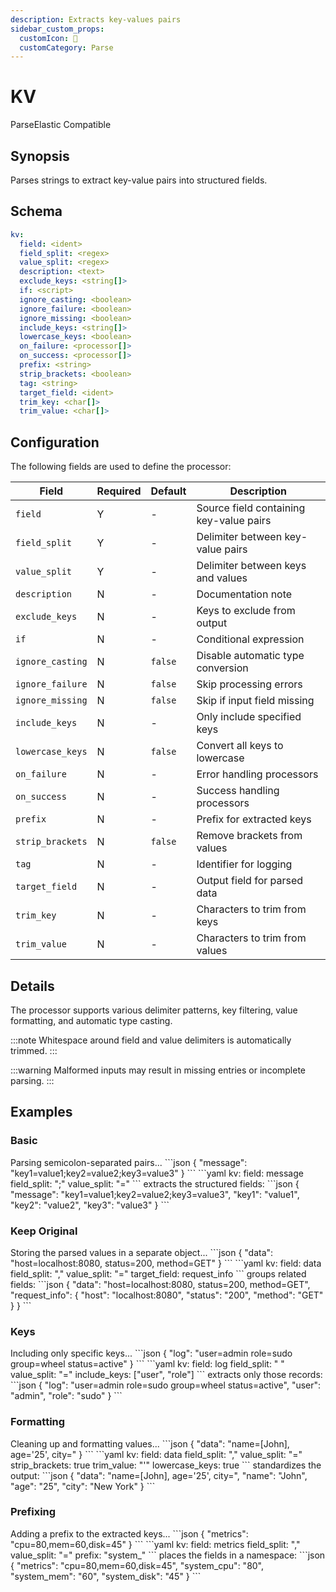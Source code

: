 ```yaml
---
description: Extracts key-values pairs
sidebar_custom_props: 
  customIcon: 🧩
  customCategory: Parse
---
```


# KV

<span className="theme-doc-version-badge badge badge--primary">Parse</span><span className="theme-doc-version-badge badge badge--secondary">Elastic Compatible</span>

## Synopsis

Parses strings to extract key-value pairs into structured fields.

## Schema

```yaml {2-4}
kv:
  field: <ident>
  field_split: <regex>
  value_split: <regex>
  description: <text>
  exclude_keys: <string[]>
  if: <script>
  ignore_casting: <boolean>
  ignore_failure: <boolean>
  ignore_missing: <boolean>
  include_keys: <string[]>
  lowercase_keys: <boolean>
  on_failure: <processor[]>
  on_success: <processor[]>
  prefix: <string>
  strip_brackets: <boolean>
  tag: <string>
  target_field: <ident>
  trim_key: <char[]>
  trim_value: <char[]>
```

## Configuration

The following fields are used to define the processor:

|Field|Required|Default|Description|
|---|---|---|---|
|`field`|Y|-|Source field containing key-value pairs|
|`field_split`|Y|-|Delimiter between key-value pairs|
|`value_split`|Y|-|Delimiter between keys and values|
|`description`|N|-|Documentation note|
|`exclude_keys`|N|-|Keys to exclude from output|
|`if`|N|-|Conditional expression|
|`ignore_casting`|N|`false`|Disable automatic type conversion|
|`ignore_failure`|N|`false`|Skip processing errors|
|`ignore_missing`|N|`false`|Skip if input field missing|
|`include_keys`|N|-|Only include specified keys|
|`lowercase_keys`|N|`false`|Convert all keys to lowercase|
|`on_failure`|N|-|Error handling processors|
|`on_success`|N|-|Success handling processors|
|`prefix`|N|-|Prefix for extracted keys|
|`strip_brackets`|N|`false`|Remove brackets from values|
|`tag`|N|-|Identifier for logging|
|`target_field`|N|-|Output field for parsed data|
|`trim_key`|N|-|Characters to trim from keys|
|`trim_value`|N|-|Characters to trim from values|

## Details

The processor supports various delimiter patterns, key filtering, value formatting, and automatic type casting.

:::note
Whitespace around field and value delimiters is automatically trimmed.
:::

:::warning
Malformed inputs may result in missing entries or incomplete parsing.
:::

## Examples

### Basic

<ExampleGrid>
  <CommentCol>
    Parsing semicolon-separated pairs...
  </CommentCol>
  <CodeCol>
    ```json
    {
      "message": "key1=value1;key2=value2;key3=value3"
    }
    ```
    ```yaml
    kv:
      field: message
      field_split: ";"
      value_split: "="
    ```
  </CodeCol>
  <CommentCol>
    extracts the structured fields:
  </CommentCol>
  <CodeCol>
    ```json
    {
      "message": "key1=value1;key2=value2;key3=value3",
      "key1": "value1",
      "key2": "value2",
      "key3": "value3"
    }
    ```
  </CodeCol>
</ExampleGrid>

### Keep Original

<ExampleGrid>
  <CommentCol>
    Storing the parsed values in a separate object...
  </CommentCol>
  <CodeCol>
    ```json
    {
      "data": "host=localhost:8080, status=200, method=GET"
    }
    ```
    ```yaml
    kv:
      field: data
      field_split: ","
      value_split: "="
      target_field: request_info
    ```
  </CodeCol>
  <CommentCol>
    groups related fields:
  </CommentCol>
  <CodeCol>
    ```json
    {
      "data": "host=localhost:8080, status=200, method=GET",
      "request_info": {
        "host": "localhost:8080",
        "status": "200",
        "method": "GET"
      }
    }
    ```
  </CodeCol>
</ExampleGrid>

### Keys

<ExampleGrid>
  <CommentCol>
    Including only specific keys...
  </CommentCol>
  <CodeCol>
    ```json
    {
      "log": "user=admin role=sudo group=wheel status=active"
    }
    ```
    ```yaml
    kv:
      field: log
      field_split: " "
      value_split: "="
      include_keys: ["user", "role"]
    ```
  </CodeCol>
  <CommentCol>
    extracts only those records:
  </CommentCol>
  <CodeCol>
    ```json
    {
      "log": "user=admin role=sudo group=wheel status=active",
      "user": "admin",
      "role": "sudo"
    }
    ```
  </CodeCol>
</ExampleGrid>

### Formatting

<ExampleGrid>
  <CommentCol>
    Cleaning up and formatting values...
  </CommentCol>
  <CodeCol>
    ```json
    {
      "data": "name=[John], age='25', city=<New York>"
    }
    ```
    ```yaml
    kv:
      field: data
      field_split: ","
      value_split: "="
      strip_brackets: true
      trim_value: "'"
      lowercase_keys: true
    ```
  </CodeCol>
  <CommentCol>
    standardizes the output:
  </CommentCol>
  <CodeCol>
    ```json
    {
      "data": "name=[John], age='25', city=<New York>",
      "name": "John",
      "age": "25",
      "city": "New York"
    }
    ```
  </CodeCol>
</ExampleGrid>

### Prefixing

<ExampleGrid>
  <CommentCol>
    Adding a prefix to the extracted keys...
  </CommentCol>
  <CodeCol>
    ```json
    {
      "metrics": "cpu=80,mem=60,disk=45"
    }
    ```
    ```yaml
    kv:
      field: metrics
      field_split: ","
      value_split: "="
      prefix: "system_"
    ```
  </CodeCol>
  <CommentCol>
    places the fields in a namespace:
  </CommentCol>
  <CodeCol>
    ```json
    {
      "metrics": "cpu=80,mem=60,disk=45",
      "system_cpu": "80",
      "system_mem": "60",
      "system_disk": "45"
    }
    ```
  </CodeCol>
</ExampleGrid>
